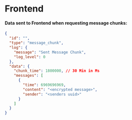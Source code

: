 # Frontend

#### Data sent to Frontend when requesting message chunks:
```json
{
  "id": "",
  "type": "message_chunk",
  "log": {
    "message": "Sent Message Chunk",
    "log_level": 0
  },
  "data": {
    "chunk_time": 1800000, // 30 Min in Ms
    "messages": [
      {
        "time": 6969696969,
        "content": "<encrypted message>",
        "sender": "<senders uuid>"
      }
    ]
  }
}
```